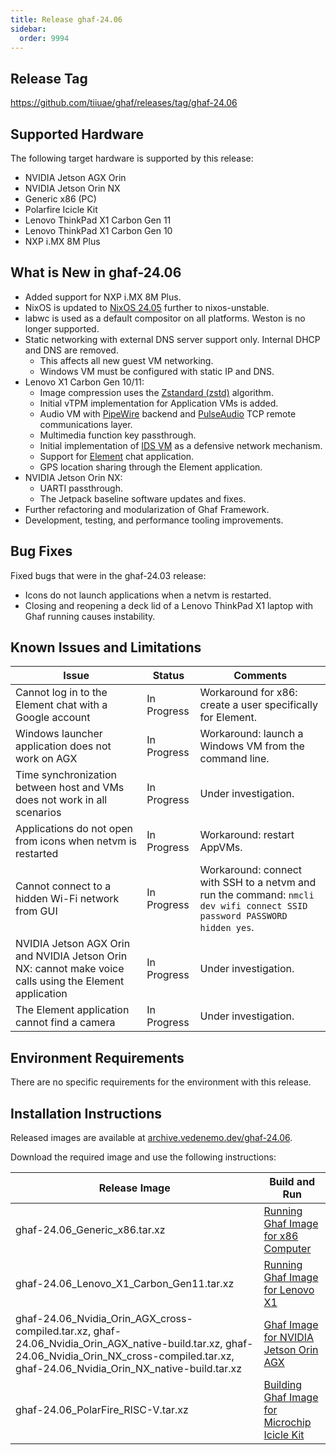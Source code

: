 ```yaml
---
title: Release ghaf-24.06
sidebar:
  order: 9994
---
```


## Release Tag

https://github.com/tiiuae/ghaf/releases/tag/ghaf-24.06

## Supported Hardware

The following target hardware is supported by this release:

- NVIDIA Jetson AGX Orin
- NVIDIA Jetson Orin NX
- Generic x86 (PC)
- Polarfire Icicle Kit
- Lenovo ThinkPad X1 Carbon Gen 11
- Lenovo ThinkPad X1 Carbon Gen 10
- NXP i.MX 8M Plus

## What is New in ghaf-24.06

- Added support for NXP i.MX 8M Plus.
- NixOS is updated to [NixOS 24.05](https://nixos.org/blog/announcements/2024/nixos-2405/) further to nixos-unstable.
- labwc is used as a default compositor on all platforms. Weston is no longer supported.
- Static networking with external DNS server support only. Internal DHCP and DNS are removed.
  - This affects all new guest VM networking.
  - Windows VM must be configured with static IP and DNS.
- Lenovo X1 Carbon Gen 10/11:
  - Image compression uses the [Zstandard (zstd)](https://github.com/facebook/zstd) algorithm.
  - Initial vTPM implementation for Application VMs is added.
  - Audio VM with [PipeWire](https://gitlab.freedesktop.org/pipewire/pipewire) backend and [PulseAudio](https://www.freedesktop.org/wiki/Software/PulseAudio/) TCP remote communications layer.
  - Multimedia function key passthrough.
  - Initial implementation of [IDS VM](/ghaf/overview/arch/adr/idsvm) as a defensive network mechanism.
  - Support for [Element](https://element.io/) chat application.
  - GPS location sharing through the Element application.
- NVIDIA Jetson Orin NX:
  - UARTI passthrough.
  - The Jetpack baseline software updates and fixes.
- Further refactoring and modularization of Ghaf Framework.
- Development, testing, and performance tooling improvements.

## Bug Fixes

Fixed bugs that were in the ghaf-24.03 release:

- Icons do not launch applications when a netvm is restarted.
- Closing and reopening a deck lid of a Lenovo ThinkPad X1 laptop with Ghaf running causes instability.

## Known Issues and Limitations

| Issue                                                                                                   | Status      | Comments                                                                                                                 |
| ------------------------------------------------------------------------------------------------------- | ----------- | ------------------------------------------------------------------------------------------------------------------------ |
| Cannot log in to the Element chat with a Google account                                                 | In Progress | Workaround for x86: create a user specifically for Element.                                                              |
| Windows launcher application does not work on AGX                                                       | In Progress | Workaround: launch a Windows VM from the command line.                                                                   |
| Time synchronization between host and VMs does not work in all scenarios                                | In Progress | Under investigation.                                                                                                     |
| Applications do not open from icons when netvm is restarted                                             | In Progress | Workaround: restart AppVMs.                                                                                              |
| Cannot connect to a hidden Wi-Fi network from GUI                                                       | In Progress | Workaround: connect with SSH to a netvm and run the command: `nmcli dev wifi connect SSID password PASSWORD hidden yes`. |
| NVIDIA Jetson AGX Orin and NVIDIA Jetson Orin NX: cannot make voice calls using the Element application | In Progress | Under investigation.                                                                                                     |
| The Element application cannot find a camera                                                            | In Progress | Under investigation.                                                                                                     |

## Environment Requirements

There are no specific requirements for the environment with this release.

## Installation Instructions

Released images are available at [archive.vedenemo.dev/ghaf-24.06](https://archive.vedenemo.dev/ghaf-24.06/).

Download the required image and use the following instructions:

| Release Image                                                                                                                                                                                    | Build and Run                                                                                                            |
| ------------------------------------------------------------------------------------------------------------------------------------------------------------------------------------------------ | ------------------------------------------------------------------------------------------------------------------------ |
| ghaf-24.06_Generic_x86.tar.xz                                                                                                                                                                    | [Running Ghaf Image for x86 Computer](/ghaf/dev/ref/build_and_run#running-ghaf-image-for-x86-computer)                   |
| ghaf-24.06_Lenovo_X1_Carbon_Gen11.tar.xz                                                                                                                                                         | [Running Ghaf Image for Lenovo X1](/ghaf/dev/ref/build_and_run#running-ghaf-image-for-lenovo-x1)                         |
| ghaf-24.06_Nvidia_Orin_AGX_cross-compiled.tar.xz, ghaf-24.06_Nvidia_Orin_AGX_native-build.tar.xz, ghaf-24.06_Nvidia_Orin_NX_cross-compiled.tar.xz, ghaf-24.06_Nvidia_Orin_NX_native-build.tar.xz | [Ghaf Image for NVIDIA Jetson Orin AGX](/ghaf/dev/ref/build_and_run#ghaf-image-for-nvidia-jetson-orin-agx)               |
| ghaf-24.06_PolarFire_RISC-V.tar.xz                                                                                                                                                               | [Building Ghaf Image for Microchip Icicle Kit](/ghaf/dev/ref/build_and_run#building-ghaf-image-for-microchip-icicle-kit) |
